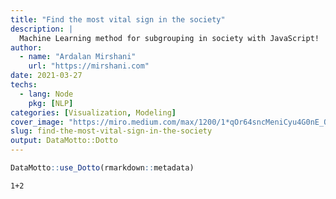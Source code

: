 ```yaml
---
title: "Find the most vital sign in the society"
description: |
  Machine Learning method for subgrouping in society with JavaScript!
author:
  - name: "Ardalan Mirshani"
    url: "https://mirshani.com"
date: 2021-03-27
techs:
  - lang: Node
    pkg: [NLP]
categories: [Visualization, Modeling]
cover_image: "https://miro.medium.com/max/1200/1*qOr64sncMeniCyu4G0nE_Q.png"
slug: find-the-most-vital-sign-in-the-society
output: DataMotto::Dotto
---
```


```r
DataMotto::use_Dotto(rmarkdown::metadata)
```

<!-- Dot 1 ------------------------------------------------>

```node
1+2
```


